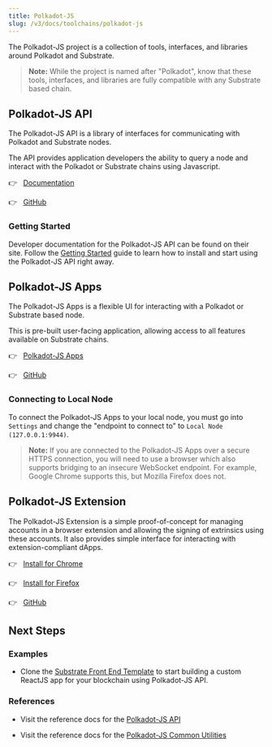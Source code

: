 ```yaml
---
title: Polkadot-JS
slug: /v3/docs/toolchains/polkadot-js
---
```


The Polkadot-JS project is a collection of tools, interfaces, and libraries around Polkadot and
Substrate.

> **Note:** While the project is named after "Polkadot", know that these tools, interfaces, and
> libraries are fully compatible with any Substrate based chain.

## Polkadot-JS API

The Polkadot-JS API is a library of interfaces for communicating with Polkadot and Substrate nodes.

The API provides application developers the ability to query a node and interact with the Polkadot
or Substrate chains using Javascript.

👉 &nbsp; [Documentation](https://polkadot.js.org/docs/api)

👉 &nbsp; [GitHub](https://github.com/polkadot-js/api)

### Getting Started

Developer documentation for the Polkadot-JS API can be found on their site. Follow the
[Getting Started](https://polkadot.js.org/docs/api/) guide to learn how to install and start using
the Polkadot-JS API right away.

## Polkadot-JS Apps

The Polkadot-JS Apps is a flexible UI for interacting with a Polkadot or Substrate based node.

This is pre-built user-facing application, allowing access to all features available on Substrate
chains.

👉 &nbsp; [Polkadot-JS Apps](https://polkadot.js.org/apps)

👉 &nbsp; [GitHub](https://github.com/polkadot-js/apps)

### Connecting to Local Node

To connect the Polkadot-JS Apps to your local node, you must go into `Settings` and change the
"endpoint to connect to" to `Local Node (127.0.0.1:9944)`.

> **Note:** If you are connected to the Polkadot-JS Apps over a secure HTTPS connection, you will
> need to use a browser which also supports bridging to an insecure WebSocket endpoint. For example,
> Google Chrome supports this, but Mozilla Firefox does not.

## Polkadot-JS Extension

The Polkadot-JS Extension is a simple proof-of-concept for managing accounts in a browser extension
and allowing the signing of extrinsics using these accounts. It also provides simple interface for
interacting with extension-compliant dApps.

👉 &nbsp; [Install for Chrome](https://chrome.google.com/webstore/detail/polkadot%7Bjs%7D-extension/mopnmbcafieddcagagdcbnhejhlodfdd)

👉 &nbsp; [Install for Firefox](https://addons.mozilla.org/en-US/firefox/addon/polkadot-js-extension)

👉 &nbsp; [GitHub](https://github.com/polkadot-js/extension)

## Next Steps

### Examples

- Clone the
  [Substrate Front End Template](https://github.com/substrate-developer-hub/substrate-front-end-template)
  to start building a custom ReactJS app for your blockchain using Polkadot-JS API.

### References

- Visit the reference docs for the [Polkadot-JS API](https://polkadot.js.org/api/)

- Visit the reference docs for the [Polkadot-JS Common Utilities](https://polkadot.js.org/common/)

